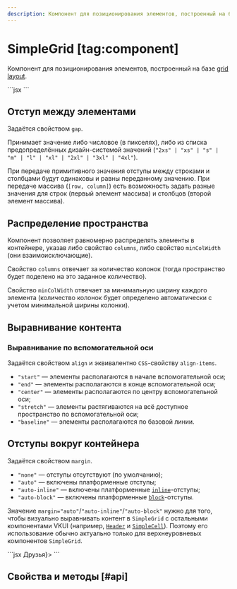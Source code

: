 ```yaml
---
description: Компонент для позиционирования элементов, построенный на базе grid layout.
---
```


<Overview group="layout">

# SimpleGrid [tag:component]

Компонент для позиционирования элементов, построенный на базе [grid layout](https://developer.mozilla.org/ru/docs/Web/CSS/CSS_grid_layout/Basic_concepts_of_grid_layout).

</Overview>

<Playground>
  ```jsx
  <SimpleGrid gap="m" columns={3}>
    <Avatar size={48} initials="ДС" gradientColor="orange" />
    <Avatar size={48} initials="ИМ" gradientColor="yellow" />
    <Avatar size={48} initials="ВЖ" gradientColor="violet" />
    <Avatar size={48} initials="ЭМ" gradientColor="green" />
    <Avatar size={48} initials="ВД" gradientColor="blue" />
  </SimpleGrid>
  ```
</Playground>

## Отступ между элементами

Задаётся свойством `gap`.

Принимает значение либо числовое (в пикселях), либо из списка предопределённых
дизайн-системой значений (`"2xs" | "xs" | "s" | "m" | "l" | "xl" | "2xl" | "3xl" | "4xl"`).

При передаче примитивного значения отступы между строками и столбцами будут одинаковы и равны переданному значению.
При передаче массива (`[row, column]`) есть возможность задать разные значения
для строк (первый элемент массива) и столбцов (второй элемент массива).

## Распределение пространства

Компонент позволяет равномерно распределять элементы в контейнере, указав либо свойство `columns`, либо свойство `minColWidth`
(они взаимоисключающие).

Свойство `columns` отвечает за количество колонок (тогда пространство будет поделено на это заданное количество).

Свойство `minColWidth` отвечает за минимальную ширину каждого элемента (количество колонок будет определено автоматически
с учетом минимальной ширины колонки).

## Выравнивание контента

### Выравнивание по вспомогательной оси

Задаётся свойством `align` и эквивалентно `CSS`-свойству `align-items`.

- `"start"` — элементы располагаются в начале вспомогательной оси;
- `"end"` — элементы располагаются в конце вспомогательной оси;
- `"center"` — элементы располагаются по центру вспомогательной оси;
- `"stretch"` — элементы растягиваются на всё доступное пространство по вспомогательной оси;
- `"baseline"` — элементы располагаются по базовой линии.

## Отступы вокруг контейнера

Задаётся свойством `margin`.

- `"none"` — отступы отсутствуют (по умолчанию);
- `"auto"` — включены платформенные отступы;
- `"auto-inline"` — включены платформенные [`inline`](https://developer.mozilla.org/ru/docs/Web/CSS/CSS_display/Flow_layout)-отступы;
- `"auto-block"` — включены платформенные [`block`](https://developer.mozilla.org/ru/docs/Web/CSS/CSS_display/Flow_layout)-отступы.

Значение `margin="auto"`/`"auto-inline"`/`"auto-block"` нужно для того, чтобы визуально выравнивать контент в `SimpleGrid` с остальными компонентами
VKUI (например, [`Header`](/components/group#header) и [`SimpleCell`](/components/simple-cell)). Поэтому его использование обычно актуально только для верхнеуровневых
компонентов `SimpleGrid`.

<Playground>
  ```jsx
  <Group mode="card" header={<Header size="s">Друзья</Header>}>
    <SimpleGrid gap="m" columns={2} margin="auto">
      <Avatar size={48} src="#" initials="ДС" gradientColor="orange" />
      <Avatar size={48} src="#" initials="ИМ" gradientColor="yellow" />
      <Avatar size={48} src="#" initials="ВЖ" gradientColor="violet" />
      <Avatar size={48} src="#" initials="ЭМ" gradientColor="green" />
    </SimpleGrid>
  </Group>
  ```
</Playground>

## Свойства и методы [#api]

<PropsTable name="SimpleGrid" />
